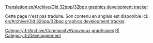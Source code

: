 [[Translation:en/Archive/Old 32bpp/32bpp graphics development tracker]]
{{fr/Dépassé| Vous povez regarder le projet équivalent [[fr/Archive/Old 32bpp/Traqueur de développement de graphismes 32bpp (zoom extra)|Zoom extra]] qui est à une étape plus avancée}}

Cette page n'est pas traduite. Son contenu en anglais est disponible ici: [[en/Archive/Old 32bpp/32bpp graphics development tracker]].

{{fr/Archive/Old 32bpp/Navbox Développement graphique}}

[[Category:fr/Archive/Community/Nouveaux graphiques]][[Category:fr/Archive/Old 32bpp/Ressources du développeur de graphismes|R|]] [[Category:fr/Développement]]